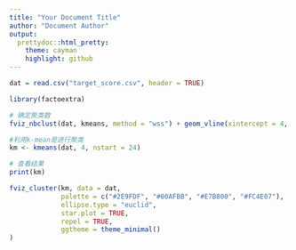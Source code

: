 ---
title: "Your Document Title"
author: "Document Author"
output:
  prettydoc::html_pretty:
    theme: cayman
    highlight: github
---

```{r}
dat = read.csv("target_score.csv", header = TRUE)
```

```{r}
library(factoextra)

# 确定聚类数
fviz_nbclust(dat, kmeans, method = "wss") + geom_vline(xintercept = 4, linetype = 2)
```

```{r}
#利用k-mean是进行聚类
km <- kmeans(dat, 4, nstart = 24)

# 查看结果
print(km)
```

```{r}
fviz_cluster(km, data = dat,
             palette = c("#2E9FDF", "#00AFBB", "#E7B800", "#FC4E07"),
             ellipse.type = "euclid",
             star.plot = TRUE, 
             repel = TRUE,
             ggtheme = theme_minimal()
)
```

